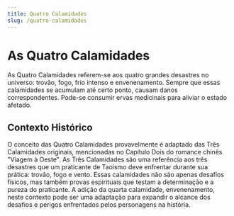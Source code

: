 ```yaml
---
title: Quatro Calamidades
slug: /quatro-calamidades
---
```


# As Quatro Calamidades

As Quatro Calamidades referem-se aos quatro grandes desastres no universo: trovão, fogo, frio intenso e envenenamento. Sempre que essas calamidades se acumulam até certo ponto, causam danos correspondentes. Pode-se consumir ervas medicinais para aliviar o estado afetado.

## Contexto Histórico

O conceito das Quatro Calamidades provavelmente é adaptado das Três Calamidades originais, mencionadas no Capítulo Dois do romance chinês "Viagem à Oeste". As Três Calamidades são uma referência aos três desastres que um praticante de Taoismo deve enfrentar durante sua prática: trovão, fogo e vento. Essas calamidades não são apenas desafios físicos, mas também provas espirituais que testam a determinação e a pureza do praticante. A adição da quarta calamidade, envenenamento, neste contexto pode ser uma adaptação para expandir o alcance dos desafios e perigos enfrentados pelos personagens na história.